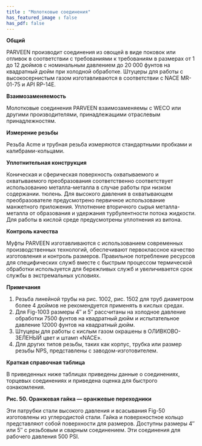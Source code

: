 ```yaml
---
title : "Молотковые соединения"
has_featured_image : false
has_pdf: false
---
```


**Общий**

PARVEEN производит соединения из овощей в виде поковок или отливок в соответствии с требованиями к требованиям в размерах от 1 до 12 дюймов с номинальным давлением до 20 000 фунтов на квадратный дюйм при холодной обработке. Штуцеры для работы с высокосернистым газом изготавливаются в соответствии с NACE MR-01-75 и API RP-14E.

**Взаимозаменяемость**

Молотковые соединения PARVEEN взаимозаменяемы с WECO или другими производителями, принадлежащими отраслевым принадлежностям.

**Измерение резьбы**

Резьба Acme и трубная резьба измеряются стандартными пробками и калибрами-кольцами.

**Уплотнительная конструкция**

Коническая и сферическая поверхность охватываемого и охватываемого преобразования соответственно соответствует использованию металла-металла в случае работы при низком содержании. тюлень. Для высокого давления в охватывающем преобразователе предусмотрено первичное использование манжетного приложения. Уплотнение вторичного сырья металла-металла от образования и удержания турбулентности потока жидкости. Для работы в кислой среде предусмотрены уплотнения из витона.

**Контроль качества**

Муфты PARVEEN изготавливаются с использованием современных производственных технологий, обеспечивают первоклассное качество изготовления и контроль размеров. Правильное потребление ресурсов для специфических служб вместе с быстрым процессом термической обработки используется для бережливых служб и увеличивается срок службы в экстремальных условиях.

**Примечания**

1. Резьба линейной трубы на рис. 1002, рис. 1502 для труб диаметром более 4 дюймов не рекомендуется применять в кислых средах.
2. Для Fig-1003 размеры 4″ и 5″ рассчитаны на холодное давление обработки 7500 фунтов на квадратный дюйм и испытательное давление 12000 фунтов на квадратный дюйм.
3. Штуцеры для работы с кислым газом окрашены в ОЛИВКОВО-ЗЕЛЕНЫЙ цвет и штамп «NACE».
4. Для других типов резьбы, таких как корпус, трубка или размер резьбы NPS, представлены с заводом-изготовителем.

**Краткая справочная таблица**

В приведенных ниже таблицах приведены данные о соединениях, торцевых соединениях и приведена оценка для быстрого ознакомления.

**Рис. 50. Оранжевая гайка — оранжевые переходники**

Эти патрубки стали высокого давления и всасывания Fig-50 изготовлены из углеродистой стали. Гайка и поверхностное кольцо представляют собой поверхности для размеров. Доступны размеры 4″ или 5″ с резьбовым и сварным соединением. Эти соединения для рабочего давления 500 PSI.